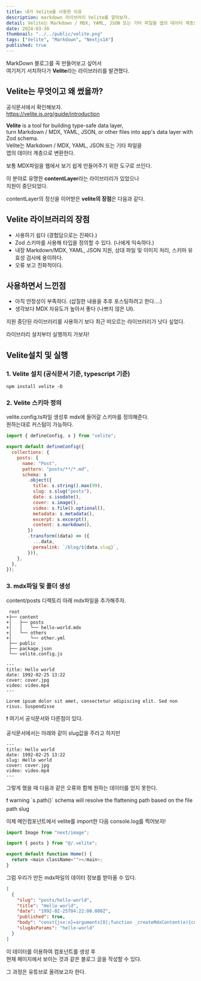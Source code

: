 ```yaml
---
title: 내가 Velite를 사용한 이유
description: markdown 라이브러리 Velite를 알아보자.
detail: Velite는 Markdown / MDX, YAML, JSON 또는 기타 파일을 앱의 데이터 계층으로 변환한다.
date: 2024-03-30
thumbnail: "../../public/velite.png"
tags: ["Velite", "Markdown", "Nextjs14"]
published: true
---
```


MarkDown 블로그를 꼭 만들어보고 싶어서  
여기저기 서치하다가 **Velite**라는 라이브러리를 발견했다.

## **Velite**는 무엇이고 왜 썼을까?

공식문서에서 확인해보자.  
https://velite.js.org/guide/introduction

**Velite** is a tool for building type-safe data layer,  
turn Markdown / MDX, YAML, JSON, or other files into app's data layer with Zod schema.  
Velite는 Markdown / MDX, YAML, JSON 또는 기타 파일을  
앱의 데이터 계층으로 변환한다.

보통 MDX파일을 웹에서 보기 쉽게 만들어주기 위한 도구로 쓰인다.

이 분야로 유명한 **contentLayer**라는 라이브러리가 있었으나  
지원이 중단되었다.

contentLayer의 정신을 이어받은 **velite의 장점**은 다음과 같다.

## Velite 라이브러리의 장점

- 사용하기 쉽다 (경험담으로는 진짜다.)
- Zod 스키마를 사용해 타입을 정의할 수 있다. (나에게 익숙하다.)
- 내장 Markdown/MDX, YAML, JSON 지원, 상대 파일 및 이미지 처리, 스키마 유효성 검사에 용이하다.
- 오류 보고 친화적이다.

## 사용하면서 느낀점

- 아직 안정성이 부족하다. (삽질한 내용을 추후 포스팅하려고 한다....)
- 생각보다 MDX 자유도가 높아서 좋다 (나쁘지 않은 UI).

지원 중단된 라이브러리를 사용하기 보다 최근 떠오르는 라이브러리가 낫다 싶었다.

라이브러리 설치부터 실행까지 가보자!

## Velite설치 및 실행

### 1. Velite 설치 (공식문서 기준, typescript 기준)

```ansi
npm install velite -D
```

### 2. Velite 스키마 정의

velite.config.ts파일 생성후 mdx에 들어갈 스키마를 정의해준다.  
원하는대로 커스텀이 가능하다.

```js velite.config.ts
import { defineConfig, s } from "velite";

export default defineConfig({
  collections: {
    posts: {
      name: "Post",
      pattern: "posts/**/*.md",
      schema: s
        .object({
          title: s.string().max(99),
          slug: s.slug("posts"),
          date: s.isodate(),
          cover: s.image(),
          video: s.file().optional(),
          metadata: s.metadata(),
          excerpt: s.excerpt(),
          content: s.markdown(),
        })
        .transform((data) => ({
          ...data,
          permalink: `/blog/${data.slug}`,
        })),
    },
  },
});
```

### 3. mdx파일 및 폴더 생성

content/posts 디렉토리 아래 mdx파일을 추가해주자.

```
 root
+├── content
+│   ├── posts
+│   │   └── hello-world.mdx
+│   └── others
+│       └── other.yml
 ├── public
 ├── package.json
 └── velite.config.js
```

```
---
title: Hello world
date: 1992-02-25 13:22
cover: cover.jpg
video: video.mp4
---

Lorem ipsum dolor sit amet, consectetur adipiscing elit. Sed non risus. Suspendisse
```

<Callout type="warning">
  ❗️ 여기서 공식문서와 다른점이 있다.
</Callout>

공식문서에서는 아래와 같이 slug값을 주라고 하지만

```
---
title: Hello world
date: 1992-02-25 13:22
slug: Hello world
cover: cover.jpg
video: video.mp4
---
```

그렇게 했을 때 다음과 같은 오류와 함께 원하는 데이터를 얻지 못한다.

<Callout type="danger">
  ❗️ warning `s.path()` schema will resolve the
  flattening path based on the file path slug
</Callout>

이제 메인컴포넌트에서 velite를 import한 다음 console.log를 찍어보자!

```js
import Image from "next/image";

import { posts } from "@/.velite";

export default function Home() {
  return <main className=""></main>;
}
```

그럼 우리가 만든 mdx파일의 데이터 정보를 받아올 수 있다.

```json
[
  {
    "slug": "posts/hello-world",
    "title": "Hello world",
    "date": "1992-02-25T04:22:00.000Z",
    "published": true,
    "body": "const{jsx:n}=arguments[0];function _createMdxContent(e){const t={p:\"p\",...e.components};return n(t.p,{children:\"Lorem ipsum dolor sit amet, consectetur adipiscing elit. Sed non risus. Suspendisse\"})}return{default:function(e={}){const{wrapper:t}=e.components||{};return t?n(t,{...e,children:n(_createMdxContent,{...e})}):_createMdxContent(e)}};",
    "slugAsParams": "hello-world"
  }
]
```

이 데이터를 이용하여 컴포넌트를 생성 후  
현재 페이지에서 보이는 것과 같은 블로그 글을 작성할 수 있다.

그 과정은 유튜브로 올려보고자 한다.
